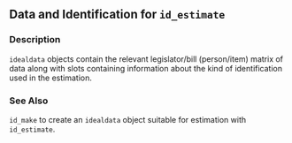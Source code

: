 
## Data and Identification for <code>id_estimate</code> {.unnumbered}


### Description

<code>idealdata</code> objects contain the relevant legislator/bill (person/item) matrix of data along with slots containing information
about the kind of identification used in the estimation.



### See Also

<code>id_make</code> to create an <code>idealdata</code> object suitable for estimation with <code>id_estimate</code>.


